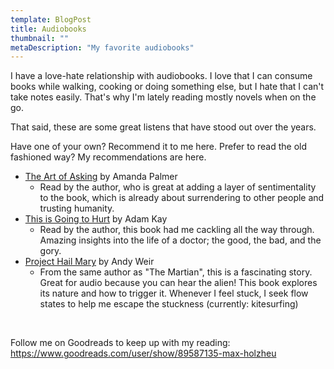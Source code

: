 ```yaml
---
template: BlogPost
title: Audiobooks
thumbnail: ""
metaDescription: "My favorite audiobooks"
---
```



I have a love-hate relationship with audiobooks. I love that I can consume books
while walking, cooking or doing something else, but I hate that I can't take
notes easily. That's why I'm lately reading mostly novels when on the go.

That said, these are some great listens that have stood out over the years.

Have one of your own? Recommend it to me <Link to="leave-a-message">here</Link>.
Prefer to read the old fashioned way? My recommendations are <Link to="books">here</Link>.

- [The Art of Asking](https://www.audible.com/pd/The-Art-of-Asking-Audiobook/B00OQT8AG2) by Amanda Palmer
  - Read by the author, who is great at adding a layer of sentimentality to the
    book, which is already about surrendering to other people and trusting humanity.
- [This is Going to Hurt](https://www.audible.com/pd/This-Is-Going-to-Hurt-Audiobook/B0721L2DCR?qid=1649844509&sr=1-1&ref=a_search_c3_lProduct_1_1&pf_rd_p=83218cca-c308-412f-bfcf-90198b687a2f&pf_rd_r=BWA3J0VNEHC6KMH9PKCE)
  by Adam Kay
  - Read by the author, this book had me cackling all the way through. Amazing
    insights into the life of a doctor; the good, the bad, and the gory.
- [Project Hail Mary](https://www.audible.com/pd?asin=B08G9PRS1K&source_code=ASSORAP0511160006) by Andy Weir
  - From the same author as "The Martian", this is a fascinating story. Great
    for audio because you can hear the alien!
    This book explores its nature and how to trigger it. Whenever I feel stuck,
    I seek flow states to help me escape the stuckness (currently: kitesurfing)
<br/>

Follow me on Goodreads to keep up with my reading:
https://www.goodreads.com/user/show/89587135-max-holzheu
